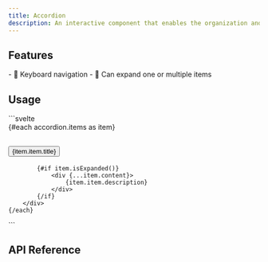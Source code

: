 ```yaml
---
title: Accordion
description: An interactive component that enables the organization and navigation of content by allowing users to expand and collapse sections.
---
```


<Preview client:load />

## Features

<Features>
- 🎹 Keyboard navigation
- 🍃 Can expand one or multiple items
</Features>

## Usage

<Tabs>
	<TabItem label="Builder">
```svelte
<script lang="ts">
	import { Accordion, type AccordionItem } from "melt/builders";

	type Item = AccordionItem<{
		title: string;
		description: string;
	}>;

	const items: Item[] = [
		{ id: "item-1", title: "What is it?", description: "..."},
		{ id: "item-2", title: "Can I customize it?", description: "..."},
	];

	const accordion = new Accordion({
		items: () => items
	});
</script>

<div {...accordion.root}>
	{#each accordion.items as item}
		<div>
			<h2 {...item.heading}>
				<button {...item.trigger}>
					{item.item.title}
				</button>
			</h2>

			{#if item.isExpanded()}
				<div {...item.content}>
					{item.item.description}
				</div>
			{/if}
		</div>
	{/each}
</div>
```
	</TabItem>
</Tabs>

## API Reference

<ApiTable entry="Accordion" />
